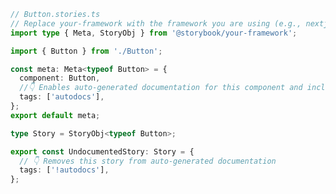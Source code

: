 ```ts
// Button.stories.ts
// Replace your-framework with the framework you are using (e.g., nextjs, vue3-vite)
import type { Meta, StoryObj } from '@storybook/your-framework';

import { Button } from './Button';

const meta: Meta<typeof Button> = {
  component: Button,
  //👇 Enables auto-generated documentation for this component and includes all stories in this file
  tags: ['autodocs'],
};
export default meta;

type Story = StoryObj<typeof Button>;

export const UndocumentedStory: Story = {
  // 👇 Removes this story from auto-generated documentation
  tags: ['!autodocs'],
};
```
